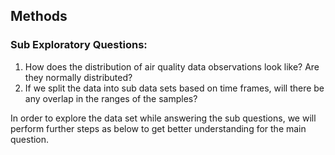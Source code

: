 ## Methods

### Sub Exploratory Questions:

1.  How does the distribution of air quality data observations look like? Are they normally distributed?
2.  If we split the data into sub data sets based on time frames, will there be any overlap in the ranges of the samples?

In order to explore the data set while answering the sub questions, we will perform further steps as below to get better understanding for the main question.